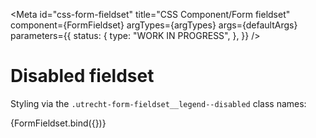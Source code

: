 <!-- @license CC0-1.0 -->


<Meta
  id="css-form-fieldset"
  title="CSS Component/Form fieldset"
  component={FormFieldset}
  argTypes={argTypes}
  args={defaultArgs}
  parameters={{
    status: {
      type: "WORK IN PROGRESS",
    },
  }}
/>

# Disabled fieldset

Styling via the `.utrecht-form-fieldset__legend--disabled` class names:

<Canvas>
  <Story
    name="Disabled"
    args={{
      ...exampleArgs,
      disabled: true,
    }}
  >
    {FormFieldset.bind({})}
  </Story>
</Canvas>

<ArgsTable story="Disabled" />

